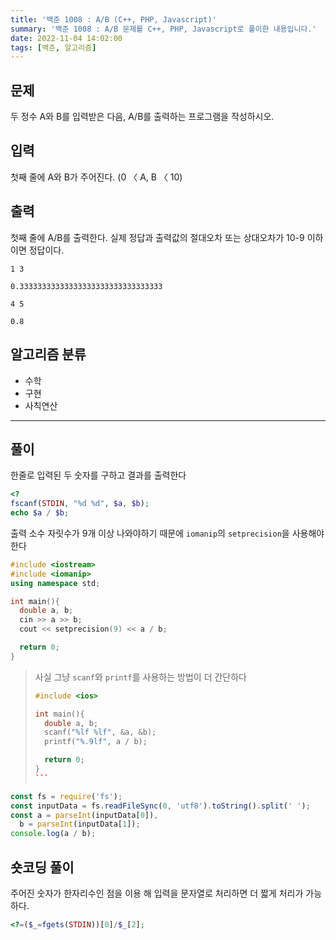 ```yaml
---
title: '백준 1008 : A/B (C++, PHP, Javascript)'
summary: '백준 1008 : A/B 문제를 C++, PHP, Javascript로 풀이한 내용입니다.'
date: 2022-11-04 14:02:00
tags: [백준, 알고리즘]
---
```


## 문제

두 정수 A와 B를 입력받은 다음, A/B를 출력하는 프로그램을 작성하시오.

## 입력

첫째 줄에 A와 B가 주어진다. (0 〈 A, B 〈 10)

## 출력

첫째 줄에 A/B를 출력한다. 실제 정답과 출력값의 절대오차 또는 상대오차가 10-9 이하이면 정답이다.

```text title="예제 입력 1"
1 3
```

```text title="예제 출력 1"
0.33333333333333333333333333333333
```

```text title="예제 입력 2"
4 5
```

```text title="예제 출력 2"
0.8
```

## 알고리즘 분류

- 수학
- 구현
- 사칙연산

---

## 풀이

한줄로 입력된 두 숫자를 구하고 결과를 출력한다

```php
<?
fscanf(STDIN, "%d %d", $a, $b);
echo $a / $b;
```

출력 소수 자릿수가 9개 이상 나와야하기 때문에 `iomanip`의 `setprecision`을 사용해야한다

```cpp
#include <iostream>
#include <iomanip>
using namespace std;

int main(){
  double a, b;
  cin >> a >> b;
  cout << setprecision(9) << a / b;

  return 0;
}
```

> 사실 그냥 `scanf`와 `printf`를 사용하는 방법이 더 간단하다
>
> ````cpp
> #include <ios>
>
> int main(){
>   double a, b;
>   scanf("%lf %lf", &a, &b);
>   printf("%.9lf", a / b);
>
>   return 0;
> }
> ```
> ````

```javascript
const fs = require('fs');
const inputData = fs.readFileSync(0, 'utf8').toString().split(' ');
const a = parseInt(inputData[0]),
  b = parseInt(inputData[1]);
console.log(a / b);
```

## 숏코딩 풀이

주어진 숫자가 한자리수인 점을 이용 해 입력을 문자열로 처리하면 더 짧게 처리가 가능하다.

```php
<?=($_=fgets(STDIN))[0]/$_[2];
```
